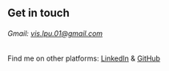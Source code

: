 ## Get in touch

###### Gmail: vis.lpu.01@gmail.com

Find me on other platforms: [LinkedIn](https://www.linkedin.com/in/vishal-singh-rathore-70046b148/) & [GitHub](https://github.com/visrathore)